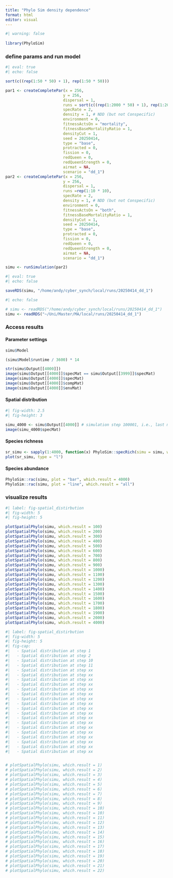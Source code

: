 ```yaml
---
title: "Phylo Sim density dependence"
format: html
editor: visual
---
```


```r
#| warning: false
  
library(PhyloSim)
```

### define params and run model

```r
#| eval: true
#| echo: false

sort(c((rep(1:50 * 50) + 1), rep(1:50 * 50)))

par1 <- createCompletePar(x = 256,
                         y = 256,
                         dispersal = 1,
                         runs = sort(c((rep(1:2000 * 50) + 1), rep(1:2000 * 50))),
                         specRate = 2,
                         density = 1, # NDD (but not Conspecific)
                         environment = 0,
                         fitnessActsOn = "mortality",
                         fitnessBaseMortalityRatio = 1, 
                         densityCut = 1,
                         seed = 20250414,
                         type = "base",
                         protracted = 0,
                         fission = 0,
                         redQueen = 0,
                         redQueenStrength = 0,
                         airmat = NA,
                         scenario = "dd_1")
par2 <- createCompletePar(x = 256,
                         y = 256,
                         dispersal = 1,
                         runs =rep(1:10 * 10),
                         specRate = 2,
                         density = 1, # NDD (but not Conspecific)
                         environment = 0,
                         fitnessActsOn = "both",
                         fitnessBaseMortalityRatio = 1, 
                         densityCut = 1,
                         seed = 20250414,
                         type = "base",
                         protracted = 0,
                         fission = 0,
                         redQueen = 0,
                         redQueenStrength = 0,
                         airmat = NA,
                         scenario = "dd_1")

simu <- runSimulation(par2)
```

```r
#| eval: true
#| echo: false

saveRDS(simu, "/home/andy/cyber_synch/local/runs/20250414_dd_1")
```

```r
#| echo: false

# simu <- readRDS("/home/andy/cyber_synch/local/runs/20250414_dd_1")
simu <- readRDS("~/Uni/Master/MA/local/runs/20250414_dd_1")
```

### Access results

#### Parameter settings 
```r
simu$Model
```
```r
(simu$Model$runtime / 3600) * 14
```
```r
str(simu$Output[[4000]])
image(simu$Output[[4000]]$specMat == simu$Output[[3999]]$specMat)
image(simu$Output[[4000]]$specMat)
image(simu$Output[[4000]]$compMat)
image(simu$Output[[4000]]$envMat)
```


#### Spatial distribution

```r
#| fig-width: 2.5
#| fig-height: 3

simu_4000 <- simu$Output[[4000]] # simulation step 100001, i.e., last model output
image(simu_4000$specMat)
```


#### Species richness

```r
sr_simu <- sapply(1:4000, function(x) PhyloSim::specRich(simu = simu, which.result = x))
plot(sr_simu, type = "l")
```

#### Species abundance

```r
PhyloSim::rac(simu, plot = "bar", which.result = 4000)
PhyloSim::rac(simu, plot = "line", which.result = "all")
```


### visualize results

```r
#| label: fig-spatial_distirbution
#| fig-width: 5
#| fig-height: 5

plotSpatialPhylo(simu, which.result = 100)
plotSpatialPhylo(simu, which.result = 200)
plotSpatialPhylo(simu, which.result = 300)
plotSpatialPhylo(simu, which.result = 400)
plotSpatialPhylo(simu, which.result = 500)
plotSpatialPhylo(simu, which.result = 600)
plotSpatialPhylo(simu, which.result = 700)
plotSpatialPhylo(simu, which.result = 800)
plotSpatialPhylo(simu, which.result = 900)
plotSpatialPhylo(simu, which.result = 1000)
plotSpatialPhylo(simu, which.result = 1100)
plotSpatialPhylo(simu, which.result = 1200)
plotSpatialPhylo(simu, which.result = 1300)
plotSpatialPhylo(simu, which.result = 1400)
plotSpatialPhylo(simu, which.result = 1500)
plotSpatialPhylo(simu, which.result = 1600)
plotSpatialPhylo(simu, which.result = 1700)
plotSpatialPhylo(simu, which.result = 1800)
plotSpatialPhylo(simu, which.result = 1900)
plotSpatialPhylo(simu, which.result = 2000)
plotSpatialPhylo(simu, which.result = 4000)

```

```r
#| label: fig-spatial_distirbution
#| fig-width: 5
#| fig-height: 5
#| fig-cap:
#|   - Spatial distribution at step 1
#|   - Spatial distribution at step 2
#|   - Spatial distribution at step 10
#|   - Spatial distribution at step 11
#|   - Spatial distribution at step xx
#|   - Spatial distribution at step xx
#|   - Spatial distribution at step xx
#|   - Spatial distribution at step xx
#|   - Spatial distribution at step xx
#|   - Spatial distribution at step xx
#|   - Spatial distribution at step xx
#|   - Spatial distribution at step xx
#|   - Spatial distribution at step xx
#|   - Spatial distribution at step xx
#|   - Spatial distribution at step xx
#|   - Spatial distribution at step xx
#|   - Spatial distribution at step xx
#|   - Spatial distribution at step xx
#|   - Spatial distribution at step xx
#|   - Spatial distribution at step xx
#|   - Spatial distribution at step xx
#|   - Spatial distribution at step xx


# plotSpatialPhylo(simu, which.result = 1)
# plotSpatialPhylo(simu, which.result = 2)
# plotSpatialPhylo(simu, which.result = 3)
# plotSpatialPhylo(simu, which.result = 4)
# plotSpatialPhylo(simu, which.result = 5)
# plotSpatialPhylo(simu, which.result = 6)
# plotSpatialPhylo(simu, which.result = 7)
# plotSpatialPhylo(simu, which.result = 8)
# plotSpatialPhylo(simu, which.result = 9)
# plotSpatialPhylo(simu, which.result = 10)
# plotSpatialPhylo(simu, which.result = 10)
# plotSpatialPhylo(simu, which.result = 11)
# plotSpatialPhylo(simu, which.result = 12)
# plotSpatialPhylo(simu, which.result = 13)
# plotSpatialPhylo(simu, which.result = 14)
# plotSpatialPhylo(simu, which.result = 15)
# plotSpatialPhylo(simu, which.result = 16)
# plotSpatialPhylo(simu, which.result = 17)
# plotSpatialPhylo(simu, which.result = 18)
# plotSpatialPhylo(simu, which.result = 19)
# plotSpatialPhylo(simu, which.result = 20)
# plotSpatialPhylo(simu, which.result = 21)
# plotSpatialPhylo(simu, which.result = 22)
```
